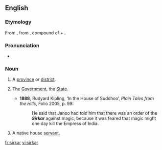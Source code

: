 ==English==

===Etymology===
From {{etyl|ur|en}} {{term|سركار|tr=sirkār|lang=ur}}, from {{etyl|fa|en}} {{term|سرکار|tr=sarkār|lang=fa}}, compound of {{term|سر||head|tr=sar|lang=fa}} + {{term|كار||agent, doer|tr=kār|lang=fa}}.

===Pronunciation===
* {{IPA|/ˈsɜːkɑː/}}

===Noun===
{{en-noun}}

# {{context|India}} A [[province]] or [[district]].
# {{context|India}} The [[government|Government]], the [[State]].
#* '''1888''', Rudyard Kipling, ‘In the House of Suddhoo’, ''Plain Tales from the Hills'', Folio 2005, p. 99:
#*: He said that Janoo had told him that there was an order of the '''''Sirkar''''' against magic, because it was feared that magic might one day kill the Empress of India.
# {{context|India}} A native house [[servant]].

[[fr:sirkar]]
[[vi:sirkar]]